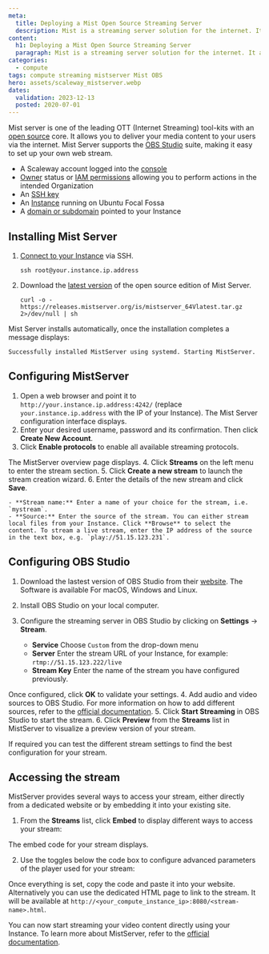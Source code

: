 ```yaml
---
meta:
  title: Deploying a Mist Open Source Streaming Server
  description: Mist is a streaming server solution for the internet. It allows broadcasting video contents to users.
content:
  h1: Deploying a Mist Open Source Streaming Server
  paragraph: Mist is a streaming server solution for the internet. It allows broadcasting video contents to users.
categories:
  - compute
tags: compute streaming mistserver Mist OBS
hero: assets/scaleway_mistserver.webp
dates:
  validation: 2023-12-13
  posted: 2020-07-01
---
```


Mist server is one of the leading OTT (Internet Streaming) tool-kits with an [open source](https://mistserver.org/) core. It allows you to deliver your media content to your users via the internet. Mist Server supports the [OBS Studio](https://obsproject.com/) suite, making it easy to set up your own web stream.

<Macro id="requirements" />

- A Scaleway account logged into the [console](https://console.scaleway.com)
- [Owner](/identity-and-access-management/iam/concepts/#owner) status or [IAM permissions](/identity-and-access-management/iam/concepts/#permission) allowing you to perform actions in the intended Organization
- An [SSH key](/identity-and-access-management/organizations-and-projects/how-to/create-ssh-key/)
- An [Instance](/compute/instances/how-to/create-an-instance) running on Ubuntu Focal Fossa
- A [domain or subdomain](/network/domains-and-dns/quickstart/) pointed to your Instance

## Installing Mist Server

1. [Connect to your Instance](/compute/instances/how-to/connect-to-instance/) via SSH.
    ```
    ssh root@your.instance.ip.address
    ```
2. Download the [latest version](https://mistserver.org/download) of the open source edition of Mist Server.
    ```
    curl -o - https://releases.mistserver.org/is/mistserver_64Vlatest.tar.gz 2>/dev/null | sh
    ```

Mist Server installs automatically, once the installation completes a message displays:

```
Successfully installed MistServer using systemd. Starting MistServer.
```

## Configuring MistServer

1. Open a web browser and point it to `http://your.instance.ip.address:4242/` (replace `your.instance.ip.address` with the IP of your Instance). The Mist Server configuration interface displays.
2. Enter your desired username, password and its confirmation. Then click **Create New Account**.
    <Lightbox src="scaleway-mistserver_01.webp" alt="" />
3. Click **Enable protocols** to enable all available streaming protocols.
    <Lightbox src="scaleway-mistserver_02.webp" alt="" />

  The MistServer overview page displays.
4. Click **Streams** on the left menu to enter the stream section.
    <Lightbox src="scaleway-mistserver_03.webp" alt="" />
5. Click **Create a new stream** to launch the stream creation wizard.
    <Lightbox src="scaleway-mistserver_04.webp" alt="" />
6. Enter the details of the new stream and click **Save**.
    <Lightbox src="scaleway-mistserver_05.webp" alt="" />

    - **Stream name:** Enter a name of your choice for the stream, i.e. `mystream`.
    - **Source:** Enter the source of the stream. You can either stream local files from your Instance. Click **Browse** to select the content. To stream a live stream, enter the IP address of the source in the text box, e.g. `play://51.15.123.231`.

## Configuring OBS Studio

1. Download the lastest version of OBS Studio from their [website](https://obsproject.com/download). The Software is available For macOS, Windows and Linux.
2. Install OBS Studio on your local computer.
3. Configure the streaming server in OBS Studio by clicking on **Settings** -> **Stream**.
    <Lightbox src="scaleway-obs_settings.webp" alt="" />

    - **Service** Choose `Custom` from the drop-down menu
    - **Server** Enter the stream URL of your Instance, for example: `rtmp://51.15.123.222/live`
    - **Stream Key** Enter the name of the stream you have configured previously.

  Once configured, click **OK** to validate your settings.
4. Add audio and video sources to OBS Studio. For more information on how to add different sources, refer to the <a href="https://obsproject.com/wiki/Sources-Guide" target="_blank">official documentation</a>.
5. Click **Start Streaming** in OBS Studio to start the stream.
    <Lightbox src="scaleway-obs_start_streaming.webp" alt="" />
6. Click **Preview** from the **Streams** list in MistServer to visualize a preview version of your stream.
    <Lightbox src="scaleway-mistserver_preview.webp" alt="" />

If required you can test the different stream settings to find the best configuration for your stream.

## Accessing the stream

MistServer provides several ways to access your stream, either directly from a dedicated website or by embedding it into your existing site.

1. From the **Streams** list, click **Embed** to display different ways to access your stream:
    <Lightbox src="scaleway-mistserver_preview.webp" alt="" />

  The embed code for your stream displays.

2. Use the toggles below the code box to configure advanced parameters of the player used for your stream:
    <Lightbox src="scaleway-mistserver_embed.webp" alt="" />

Once everything is set, copy the code and paste it into your website. Alternatively you can use the dedicated HTML page to link to the stream. It will be available at `http://<your_compute_instance_ip>:8080/<stream-name>.html`.

You can now start streaming your video content directly using your Instance. To learn more about MistServer, refer to the [official documentation](https://mistserver.org/guides/latest).
